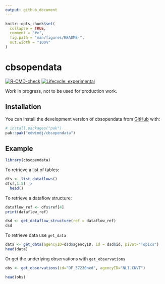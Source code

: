 ```yaml
---
output: github_document
---
```


<!-- README.md is generated from README.Rmd. Please edit that file -->

```r
knitr::opts_chunk$set(
  collapse = TRUE,
  comment = "#>",
  fig.path = "man/figures/README-",
  out.width = "100%"
)
```

# cbsopendata

<!-- badges: start -->
[![R-CMD-check](https://github.com/edwindj/cbsopendata/actions/workflows/R-CMD-check.yaml/badge.svg)](https://github.com/edwindj/cbsopendata/actions/workflows/R-CMD-check.yaml)
[![Lifecycle: experimental](https://img.shields.io/badge/lifecycle-experimental-orange.svg)](https://lifecycle.r-lib.org/articles/stages.html#experimental)
<!-- badges: end -->

Work in progress, not to be used for production work.

## Installation

You can install the development version of cbsopendata from [GitHub](https://github.com/) with:

``` r
# install.packages("pak")
pak::pak("edwindj/cbsopendata")
```

## Example


```r
library(cbsopendata)
```

To retrieve a list of tables:


```r
dfs <- list_dataflows()
dfs[,1:5] |> 
  head()
```

To retrieve a dataflow structure:

```r
dataflow_ref <- dfs$ref[4]
print(dataflow_ref)

dsd <- get_dataflow_structure(ref = dataflow_ref)
dsd
```

To retrieve data use `get_data`

```r
data <- get_data(agencyID=dsd$agencyID, id = dsd$id, pivot="Topics")
head(data)
```

Or get the underlying observations with `get_observations`

```r
obs <- get_observations(id="DF_37230ned", agencyID="NL1.CNVT")
```

```r
head(obs)
```



